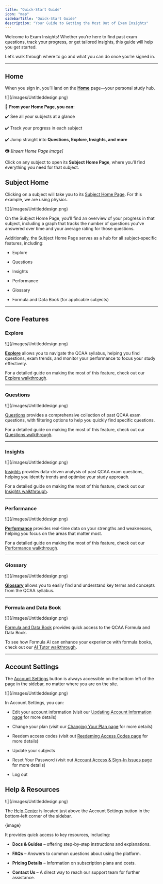 ```yaml
---
title: "Quick-Start Guide"
icon: "map"
sidebarTitle: "Quick-Start Guide"
description: "Your Guide to Getting the Most Out of Exam Insights"
---
```


Welcome to Exam Insights! Whether you’re here to find past exam questions, track your progress, or get tailored insights, this guide will help you get started.

Let’s walk through where to go and what you can do once you’re signed in.

***

## Home

When you sign in, you’ll land on the [**Home**](https://exam-insights.com/home/) page—your personal study hub.

<Frame caption="Caption">
  ![](/images/Untitleddesign.png)
</Frame>

📌 **From your Home Page, you can:**

✔️ See all your subjects at a glance

✔️ Track your progress in each subject

✔️ Jump straight into **Questions, Explore, Insights, and more**

📷 *\[Insert Home Page image]*

Click on any subject to open its **Subject Home Page**, where you’ll find everything you need for that subject.

## Subject Home

Clicking on a subject will take you to its [Subject Home Page](https://exam-insights.com/physics/home/). For this example, we are using physics.

<Frame caption="Caption">
  ![](/images/Untitleddesign.png)
</Frame>

On the Subject Home Page, you’ll find an overview of your progress in that subject, including a graph that tracks the number of questions you’ve answered over time and your average rating for those questions.

Additionally, the Subject Home Page serves as a hub for all subject-specific features, including:

* Explore

* Questions

* Insights

* Performance

* Glossary

* Formula and Data Book (for applicable subjects)

***

## Core Features

### Explore

<Frame caption="Caption">
  ![](/images/Untitleddesign.png)
</Frame>

[**Explore**](https://exam-insights.com/physics/explore/) allows you to navigate the QCAA syllabus, helping you find questions, exam trends, and monitor your performance to focus your study effectively.&#x20;

For a detailed guide on making the most of this feature, check out our [Explore walkthrough](https://help.exam-insights.com/getting_started/explore_walkthrough).

***

### Questions

<Frame caption="Caption">
  ![](/images/Untitleddesign.png)
</Frame>

[Questions](https://exam-insights.com/physics/questions/) provides a comprehensive collection of past QCAA exam questions, with filtering options to help you quickly find specific questions.&#x20;

For a detailed guide on making the most of this feature, check out our [Questions walkthrough](https://help.exam-insights.com/getting_started/questions_walkthrough).

***

### Insights

<Frame caption="Caption">
  ![](/images/Untitleddesign.png)
</Frame>

[<u>Insights</u>](https://exam-insights.com/physics/insights/) provides data-driven analysis of past QCAA exam questions, helping you identify trends and optimise your study approach.&#x20;

For a detailed guide on making the most of this feature, check out our [Insights walkthrough](https://help.exam-insights.com/getting_started/insights_walkthrough).

***

### Performance

<Frame caption="Caption">
  ![](/images/Untitleddesign.png)
</Frame>

[**Performance**](https://exam-insights.com/physics/performance/) provides real-time data on your strengths and weaknesses, helping you focus on the areas that matter most.&#x20;

For a detailed guide on making the most of this feature, check out our [Performance walkthrough](https://help.exam-insights.com/getting_started/performance_walkthrough).

***

### Glossary

<Frame caption="Caption">
  ![](/images/Untitleddesign.png)
</Frame>

[**Glossary**](https://exam-insights.com/physics/glossary/) allows you to easily find and understand key terms and concepts from the QCAA syllabus.

***

### Formula and Data Book

<Frame caption="Caption">
  ![](/images/Untitleddesign.png)
</Frame>

[Formula](https://exam-insights.com/physics/formula-book/)[ and Data Book](https://exam-insights.com/physics/formula-book/) provides quick access to the QCAA Formula and Data Book.&#x20;

To see how Formula AI can enhance your experience with formula books, check out our [AI Tutor walkthrough](https://help.exam-insights.com/getting_started/ai_tutor_walkthrough).

***

## Account Settings

The [Account Settings](https://exam-insights.com/settings/) button is always accessible on the bottom left of the page in the sidebar, no matter where you are on the site.

<Frame caption="Caption">
  ![](/images/Untitleddesign.png)
</Frame>

In Account Settings, you can:

* Edit your account information (visit our [Updating Account Information page](https://help.exam-insights.com/troubleshooting/changing_account_details) for more details)

* Change your plan (visit our [Changing Your Plan page](https://help.exam-insights.com/troubleshooting/plan_change) for more details)

* Reedem access codes (visit out [Reedeming Access Codes page](https://help.exam-insights.com/getting_started/access_codes) for more details)

* Update your subjects

* Reset Your Password (visit out [Account Access & Sign-In Issues page](https://help.exam-insights.com/troubleshooting/accessing_accounts#resetting-your-password) for more details)

* Log out

## Help & Resources

<Frame caption="Caption">
  ![](/images/Untitleddesign.png)
</Frame>

The [Help Center](https://exam-insights.com/help-center/) is located just above the Account Settings button in the bottom-left corner of the sidebar.

\{image}

It provides quick access to key resources, including:

* **Docs & Guides** – offering step-by-step instructions and explanations.

* **FAQs** – Answers to common questions about using the platform.

* **Pricing Details** – Information on subscription plans and costs.

* **Contact Us** – A direct way to reach our support team for further assistance.